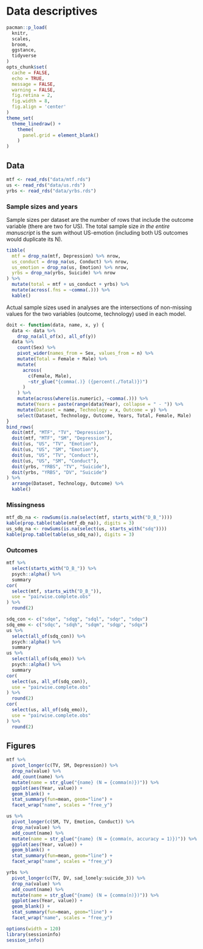 # Data descriptives

```r
pacman::p_load(
  knitr, 
  scales,
  broom, 
  ggstance,
  tidyverse
)
opts_chunk$set(
  cache = FALSE,
  echo = TRUE,
  message = FALSE,
  warning = FALSE,
  fig.retina = 2, 
  fig.width = 8,
  fig.align = 'center'
)
theme_set(
  theme_linedraw() +
    theme(
      panel.grid = element_blank()
    )
)
```

## Data

```r
mtf <- read_rds("data/mtf.rds")
us <- read_rds("data/us.rds")
yrbs <- read_rds("data/yrbs.rds")
```

### Sample sizes and years

Sample sizes per dataset are the number of rows that include the outcome variable (there are two for US). The total sample size *in the entire manuscript* is the sum without US-emotion (including both US outcomes would duplicate its N).

```r
tibble(
  mtf = drop_na(mtf, Depression) %>% nrow,
  us_conduct = drop_na(us, Conduct) %>% nrow,
  us_emotion = drop_na(us, Emotion) %>% nrow,
  yrbs = drop_na(yrbs, Suicide) %>% nrow
) %>% 
  mutate(total = mtf + us_conduct + yrbs) %>% 
  mutate(across(.fns = ~comma(.))) %>% 
  kable()
```

Actual sample sizes used in analyses are the intersections of non-missing values for the two variables (outcome, technology) used in each model.

```r
doit <- function(data, name, x, y) {
  data <- data %>% 
    drop_na(all_of(x), all_of(y))
  data %>% 
    count(Sex) %>% 
    pivot_wider(names_from = Sex, values_from = n) %>% 
    mutate(Total = Female + Male) %>%
    mutate(
      across(
        c(Female, Male), 
        ~str_glue("{comma(.)} ({percent(./Total)})")
      )
    ) %>% 
    mutate(across(where(is.numeric), ~comma(.))) %>% 
    mutate(Years = paste(range(data$Year), collapse = " - ")) %>% 
    mutate(Dataset = name, Technology = x, Outcome = y) %>% 
    select(Dataset, Technology, Outcome, Years, Total, Female, Male)
}
bind_rows(
  doit(mtf, "MTF", "TV", "Depression"),
  doit(mtf, "MTF", "SM", "Depression"),
  doit(us, "US", "TV", "Emotion"),
  doit(us, "US", "SM", "Emotion"),
  doit(us, "US", "TV", "Conduct"),
  doit(us, "US", "SM", "Conduct"),
  doit(yrbs, "YRBS", "TV", "Suicide"),
  doit(yrbs, "YRBS", "DV", "Suicide")
) %>% 
  arrange(Dataset, Technology, Outcome) %>% 
  kable()
```

### Missingness

```r
mtf_db_na <- rowSums(is.na(select(mtf, starts_with("D_B_")))) 
kable(prop.table(table(mtf_db_na)), digits = 3)
us_sdq_na <- rowSums(is.na(select(us, starts_with("sdq")))) 
kable(prop.table(table(us_sdq_na)), digits = 3)
```

### Outcomes

```r
mtf %>% 
  select(starts_with("D_B_")) %>% 
  psych::alpha() %>% 
  summary
cor(
  select(mtf, starts_with("D_B_")), 
  use = "pairwise.complete.obs"
) %>% 
  round(2)
```

```r
sdq_con <- c("sdqe", "sdqg", "sdql", "sdqr", "sdqv")
sdq_emo <- c("sdqc", "sdqh", "sdqm", "sdqp", "sdqx")
us %>% 
  select(all_of(sdq_con)) %>% 
  psych::alpha() %>% 
  summary
us %>% 
  select(all_of(sdq_emo)) %>% 
  psych::alpha() %>% 
  summary
cor(
  select(us, all_of(sdq_con)), 
  use = "pairwise.complete.obs"
) %>% 
  round(2)
cor(
  select(us, all_of(sdq_emo)), 
  use = "pairwise.complete.obs"
) %>% 
  round(2)
```

## Figures

```r
mtf %>% 
  pivot_longer(c(TV, SM, Depression)) %>% 
  drop_na(value) %>% 
  add_count(name) %>% 
  mutate(name = str_glue("{name} (N = {comma(n)})")) %>% 
  ggplot(aes(Year, value)) +
  geom_blank() +
  stat_summary(fun=mean, geom="line") +
  facet_wrap("name", scales = "free_y")
```

```r
us %>% 
  pivot_longer(c(SM, TV, Emotion, Conduct)) %>% 
  drop_na(value) %>% 
  add_count(name) %>% 
  mutate(name = str_glue("{name} (N = {comma(n, accuracy = 1)})")) %>%
  ggplot(aes(Year, value)) +
  geom_blank() +
  stat_summary(fun=mean, geom="line") +
  facet_wrap("name", scales = "free_y")
```

```r
yrbs %>% 
  pivot_longer(c(TV, DV, sad_lonely:suicide_3)) %>% 
  drop_na(value) %>% 
  add_count(name) %>% 
  mutate(name = str_glue("{name} (N = {comma(n)})")) %>%
  ggplot(aes(Year, value)) +
  geom_blank() +
  stat_summary(fun=mean, geom="line") +
  facet_wrap("name", scales = "free_y")
```

```r
options(width = 120)
library(sessioninfo)
session_info()
```
